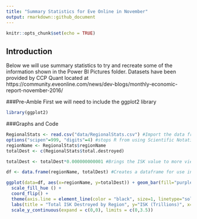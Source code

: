```yaml
---
title: "Summary Statistics for Eve Online in November"
output: rmarkdown::github_document
---
```


```r
knitr::opts_chunk$set(echo = TRUE)
```

## Introduction

Below we will use summary statistics to try and recreate some of the information shown in the Power BI Pictures folder. Datasets have been provided by CCP Quant located at https://community.eveonline.com/news/dev-blogs/monthly-economic-report-november-2016/ 

###Pre-Amble
First we will need to include the ggplot2 library

```r
library(ggplot2)
```

###Graphs and Code
```r

RegionalStats <- read.csv("data/RegionalStats.csv") #Import the data from the csv
options("scipen"=999, "digits"=4) #stops R from using Scientific Notation when viewing destroyed ISK
regionName <- RegionalStats$regionName
totalDest <- c(RegionalStats$total.destroyed)

totalDest <- totalDest*0.000000000001 #Brings the ISK value to more viewable number (in the Trillions)

df <- data.frame(regionName, totalDest) #Creates a dataframe for use in ggplot

ggplot(data=df, aes(x=regionName, y=totalDest)) + geom_bar(fill="purple3", stat="identity", linetype=2) + 
  scale_fill_hue () + 
  coord_flip() +
  theme(axis.line = element_line(color = "black", size=1, linetype="solid")) +
  labs(title = "Total ISK Destroyed by Region", y="ISK (Trillions)", x="Region") +
  scale_y_continuous(expand = c(0,0), limits = c(0,3.5))
 
```
